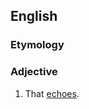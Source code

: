 ==English==

===Etymology===
{{suffix|en|echo|y}}

===Adjective===
{{en-adj}}

# {{lb|en|of a [[sound]]}} That [[echo]]es.